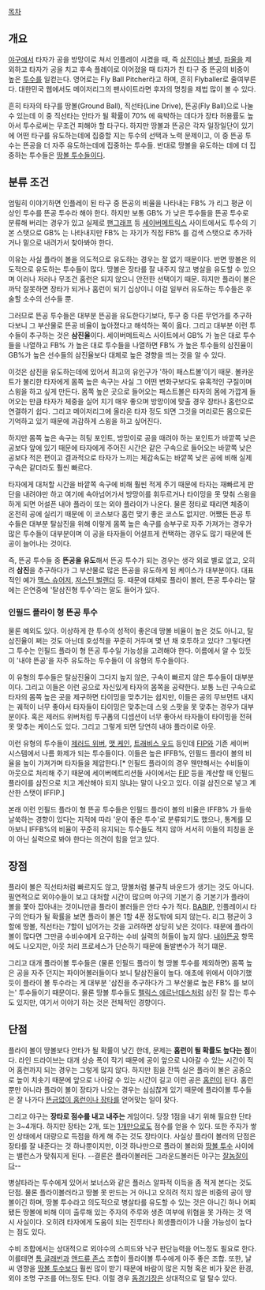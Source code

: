 [[목차]]
== 개요 ==
[[야구]]에서 타자가 공을 방망이로 쳐서 인플레이 시켰을 때, 즉 [[삼진]]이나 [[볼넷]], [[파울]]을 제외하고 타자가 공을 치고 후속 플레이로 이어졌을 때 타자가 친 타구 중 뜬공의 비중이 높은 [[투수]]를 일컫는다. 영어로는 Fly Ball Pitcher라고 하며, 흔히 Flyballer로 줄여부른다. 대한민국 웹에서도 메이저리그의 팬사이트라면 후자의 명칭을 제법 많이 볼 수 있다. 

흔히 타자의 타구를 땅볼(Ground Ball), 직선타(Line Drive), 뜬공(Fly Ball)으로 나눌 수 있는데 이 중 직선타는 안타가 될 확률이 70% 에 육박하는 데다가 장타 허용률도 높아서 투수로써는 무조건 피해야 할 타구다. 하지만 땅볼과 뜬공은 각자 일장일단이 있기에 어떤 타구를 유도하는데에 집중할 지는 투수의 선택과 노력 문제이고, 이 중 뜬공 투수는 뜬공을 더 자주 유도하는데에 집중하는 투수들. 반대로 땅볼을 유도하는 데에 더 집중하는 투수들은 [[땅볼 투수]]들이다.

== 분류 조건 ==
엄밀히 이야기하면 인플레이 된 타구 중 뜬공의 비율을 나타내는 FB% 가 리그 평균 이상인 투수를 뜬공 투수라 해야 한다. 하지만 보통 GB% 가 낮은 투수들을 뜬공 투수로 분류해 버리는 경우가 있고 실제로 [[팬그래프]] 등 [[세이버메트릭스]] 사이트에서도 투수의 기본 스탯으로 GB% 는 나타내지만 FB% 는 자기가 직접 FB% 를 검색 스탯으로 추가하거나 밑으로 내려가서 찾아봐야 한다. 

이유는 사실 플라이 볼을 의도적으로 유도하는 경우는 잘 없기 때문이다. 반면 땅볼은 의도적으로 유도하는 투수들이 많다. 땅볼은 장타를 잘 내주지 않고 병살을 유도할 수 있으며 이러나 저러나 무조건 홈런은 되지 않으니 안전한 선택이기 때문. 하지만 플라이 볼은 까닥 잘못하면 장타가 되거나 홈런이 되기 십상이니 이걸 일부러 유도하는 투수들은 후술할 소수의 선수들 뿐. 

그러므로 뜬공 투수들은 대부분 뜬공을 유도한다기보다, 투구 중 다른 무언가를 추구하다보니 그 부산물로 뜬공 비율이 높아졌다고 해석하는 쪽이 옳다. 그리고 대부분 이런 투수들이 추구하는 것은 '''삼진율'''이다. 세이버메트릭스 사이트에서 GB% 가 높은 대로 투수들을 나열하고 FB% 가 높은 대로 투수들을 나열하면 FB% 가 높은 투수들의 삼진율이 GB%가 높은 선수들의 삼진율보다 대체로 높은 경향을 띄는 것을 알 수 있다. 

이것은 삼진을 유도하는데에 있어서 최고의 유인구가 '하이 패스트볼'이기 때문. 볼카운트가 불리한 타자에게 몸쪽 높은 속구는 사실 그 어떤 변화구보다도 유혹적인 구질이며 스윙을 하고 싶게 만든다. 몸쪽 높은 곳으로 들어오는 패스트볼은 타자의 몸에 가깝게 들어오는 만큼 타자가 체중을 실어 치기 매우 좋으며 방망이에 맞출 경우 장타나 홈런으로 연결하기 쉽다. 그리고 메이저리그에 올라온 타자 정도 되면 그것을 머리로든 몸으로든 기억하고 있기 때문에 과감하게 스윙을 하고 싶어진다.

하지만 몸쪽 높은 속구는 히팅 포인트, 방망이로 공을 때려야 하는 포인트가 바깥쪽 낮은 공보다 앞에 있기 때문에 타자에게 주어진 시간은 같은 구속으로 들어오는 바깥쪽 낮은 공보다 적은 편이고 결과적으로 타자가 느끼는 체감속도는 바깥쪽 낮은 공에 비해 실제 구속은 같더라도 훨씬 빠르다. 

타자에게 대처할 시간을 바깥쪽 속구에 비해 훨씬 적게 주기 때문에 타자는 재빠르게 판단을 내려야만 하고 여기에 속아넘어가서 방망이를 휘두르거나 타이밍을 못 맞춰 스윙을 하게 되면 어설픈 내야 플라이 또는 외야 플라이가 나온다. 물론 정타로 때리면 체중이 온전히 공에 실리기 때문에 이 코스보다 홈런 맞기 좋은 코스도 없지만. 어쨌든 뜬공 투수들은 대부분 탈삼진을 위해 이렇게 몸쪽 높은 속구를 승부구로 자주 가져가는 경우가 많은 투수들이 대부분이며 이 공을 타자들이 어설프게 컨택하는 경우도 많기 때문에 뜬공이 늘어나는 것이다. 

즉, 뜬공 투수들 중 '''뜬공을 유도'''해서 뜬공 투수가 되는 경우는 생각 외로 별로 없고, 오히려 '''삼진'''을 추구하다가 그 부산물로 많은 뜬공을 유도하게 된 케이스가 대부분이다. 대표적인 예가 [[맥스 슈어저]], [[저스틴 벌랜더]] 등. 때문에 대체로 플라이 볼러, 뜬공 투수라는 말에는 은연중에 '탈삼진형 투수'라는 말도 들어가 있다. 

=== 인필드 플라이 형 뜬공 투수 ===
물론 예외도 있다. 이상하게 한 투수의 성적이 좋은데 땅볼 비율이 높은 것도 아니고, 탈삼진율이 쩌는 것도 아닌데 호성적을 꾸준히 거두며 몇 년 채 호투하고 있다? 그렇다면 그 투수는 인필드 플라이 형 뜬공 투수일 가능성을 고려해야 한다. 이름에서 알 수 있듯이 '내야 뜬공'을 자주 유도하는 투수들이 이 유형의 투수들이다. 

이 유형의 투수들은 탈삼진율이 그다지 높지 않은, 구속이 빠르지 않은 투수들이 대부분이다. 그리고 이들은 이런 공으로 자신있게 타자의 몸쪽을 공략한다. 보통 느린 구속으로 타자의 몸쪽 높은 곳을 제구하면 타이밍을 맞추기는 쉽지만, 이들은 공의 무브먼트 내지는 궤적이 너무 좋아서 타자들이 타이밍은 맞추는데 스윗 스팟을 못 맞추는 경우가 대부분이다. 혹은 제러드 위버처럼 투구폼의 디셉션이 너무 좋아서 타자들이 타이밍을 전혀 못 맞추는 케이스도 있다. 그리고 그렇게 되면  당연히 내야 플라이로 아웃.

이런 유형의 투수들이 [[제러드 위버]], [[맷 케인]], [[트래비스 우드]] 등인데 [[FIP]]와 기존 세이버 시스템에서 나름 화제가 되는 투수들이다. 이들은 높은 IFFB%, 인필드 플라이 볼의 비율을 높이 가져가며 타자들을 제압한다.[* 인필드 플라이의 경우 웬만해서는 수비들이 아웃으로 처리해 주기 때문에 세이버메트리션들 사이에서는 [[FIP]] 등을 계산할 때 인필드 플라이를 삼진으로 치고 계산해야 되지 않냐는 말이 나오고 있다. 이걸 삼진으로 넣고 계산한 스탯이 IFFIP.] 

본래 이런 인필드 플라이 형 뜬공 투수들은 인필드 플라이 볼의 비율은 IFFB% 가 들쑥날쑥하는 경향이 있다는 지적에 따라 '운이 좋은 투수'로 분류되기도 했으나, 통계를 모아보니 IFFB%의 비율이 꾸준히 유지되는 투수들도 적지 않아 서서히 이들의 피칭을 운이 아닌 실력으로 봐야 한다는 의견이 힘을 얻고 있다.

== 장점 ==
플라이 볼은 직선타처럼 빠르지도 않고, 땅볼처럼 불규칙 바운드가 생기는 것도 아니다. 필연적으로 외야수들이 보고 대처할 시간이 많으며 야구의 기본기 중 기본기가 플라이 볼을 쫓아 잡아내는 것이니만큼 플라이 볼러들은 안타 수가 적다. [[BABIP]], 인플레이시 타구의 안타가 될 확률을 보면 플라이 볼은 1할 4푼 정도밖에 되지 않는다. 리그 평균이 3할에 땅볼, 직선타는 7할이 넘어가는 것을 고려하면 상당히 낮은 것이다. 때문에 플라이 볼이 많다면 그만큼 수비수에게 요구하는 수비 실력의 허들이 높지 않다. [[내야뜬공]] 항목에도 나오지만, 아웃 처리 프로세스가 단순하기 때문에 돌발변수가 적기 떄문.

그리고 대개 플라이볼 투수들은 (물론 인필드 플라이 형 땅볼 투수를 제외하면) 몸쪽 높은 공을 자주 던지는 파이어볼러들이다 보니 탈삼진율이 높다. 애초에 위에서 이야기했듯이 플라이 볼 투수라는 게 대부분 '삼진을 추구하다가 그 부산물로 높은 FB% 를 보이는' 투수들이기 때문이다. 물론 땅볼 투수들도 [[펠릭스 에르난데스]]처럼 삼진 잘 잡는 투수도 있지만, 여기서 이야기 하는 것은 전체적인 경향이다. 

== 단점 ==
플라이 볼이 땅볼보다 안타가 될 확률이 낮긴 한데, 문제는 '''홈런이 될 확률도 높다는 점'''이다. 라인 드라이브는 대개 상승 폭이 작기 때문에 공이 앞으로 나아갈 수 있는 시간이 적어 홈런까지 되는 경우는 그렇게 많지 않다. 하지만 힘을 잔뜩 실은 플라이 볼은 공중으로 높이 치솟기 때문에 앞으로 나아갈 수 있는 시간이 길고 이런 공은 [[홈런]]이 된다. 홈런뿐만 아니라 플라이 볼이 장타가 나오는 경우는 심심찮게 있기 때문에 플라이볼 투수들은 잘 나가다 [[뜬금포|뜬금없이 홈런이나 장타]]를 얻어맞는 일이 잦다. 

그리고 야구는 '''장타로 점수를 내고 내주는''' 게임이다. 당장 1점을 내기 위해 필요한 단타는 3~4개다. 하지만 장타는 2개, 또는 [[홈런|1개]]만으로도 점수를 얻을 수 있다. 또한 주자가 쌓인 상태에서 대량으로 득점을 하게 해 주는 것도 장타이다. 사실상 플라이 볼러의 단점은 장타를 잘 내준다는 것 하나뿐이지만, 이것 하나만으로 플라이 볼러와 [[땅볼 투수]] 사이에는 밸런스가 맞춰지게 된다. --결론은 플라이볼러든 그라운드볼러든 야구는 [[이진영|잘놈잘]]이다--

병살타라는 투수에게 있어서 보너스와 같은 플러스 알파적 이득을 좀 적게 본다는 것도 단점. 물론 플라이볼러라고 땅볼 못 만드는 거 아니고 오히려 적지 않은 비중의 공이 땅볼이긴 하며, 땅볼 투수라고 의도적으로 병살타를 유도할 수 있는 것은 아니긴 하나 어찌됐든 땅볼에 비해 이미 출루해 있는 주자의 주루와 생존 여부에 위협을 못 가하는 것 역시 사실이다. 오히려 타자에게 도움이 되는 진루타나 희생플라이가 나올 가능성이 높다는 점도 있다.

수비 조합에서는 상대적으로 외야수의 스피드와 낙구 판단능력을 어느정도 필요로 한다. 이를테면 [[톰 글래빈]]과 [[앤드류 존스]] 조합이 플라이볼 투수에게 아주 좋은 조합. 또한, 날씨 영향을 [[땅볼 투수]]보다 훨씬 많이 받기 때문에 바람이 많은 지형 혹은 비가 잦은 환경, 외야 조명 구조를 어느정도 탄다. 이럴 경우 [[돔경기장]]은 상대적으로 덜 탈수 있다. 
